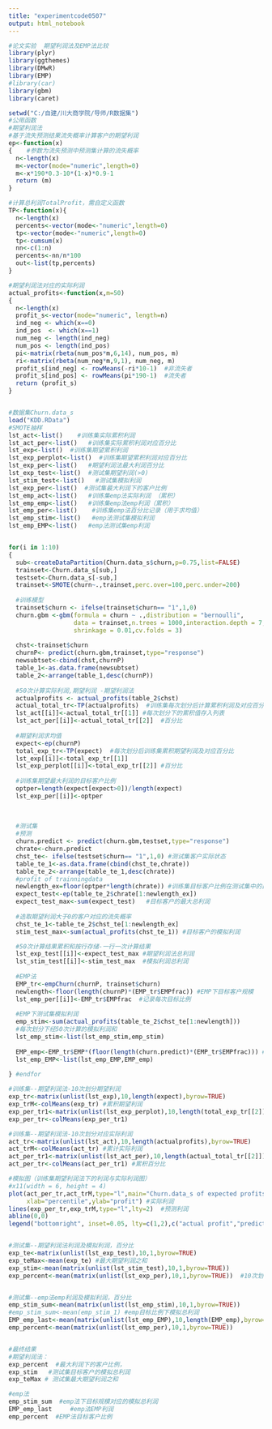 ---
title: "experimentcode0507"
output: html_notebook
---



```{r echo=TRUE,eval=FALSE}
#论文实验  期望利润法及EMP法比较
library(plyr)
library(ggthemes)
library(DMwR)
library(EMP)
#library(car)
library(gbm)
library(caret)

setwd("C:/自建/川大商学院/导师/R数据集")
#公用函数
#期望利润法
#基于流失预测结果流失概率计算客户的期望利润
ep<-function(x)
{    #参数为流失预测中预测集计算的流失概率
  n<-length(x)
  m<-vector(mode="numeric",length=0)     
  m<-x*190*0.3-10*(1-x)*0.9-1  
  return (m)
}

#计算总利润TotalProfit，需自定义函数
TP<-function(x){
  n<-length(x)
  percents<-vector(mode<-"numeric",length=0)
  tp<-vector(mode<-"numeric",length=0)
  tp<-cumsum(x)
  nn<-c(1:n)
  percents<-nn/n*100
  out<-list(tp,percents)
}

#期望利润法对应的实际利润
actual_profits<-function(x,m=50)
{    
  n<-length(x)
  profit_s<-vector(mode="numeric", length=n)
  ind_neg <- which(x==0)
  ind_pos  <- which(x==1)
  num_neg <- length(ind_neg)
  num_pos <- length(ind_pos)
  pi<-matrix(rbeta(num_pos*m,6,14), num_pos, m)
  ri<-matrix(rbeta(num_neg*m,9,1), num_neg, m)
  profit_s[ind_neg] <- rowMeans(-ri*10-1)  #非流失者
  profit_s[ind_pos] <- rowMeans(pi*190-1)  #流失者
  return (profit_s)
}


#数据集Churn.data_s
load("KDD.RData")
#SMOTE抽样
lst_act<-list()    #训练集实际累积利润
lst_act_per<-list()   #训练集实际累积利润对应百分比
lst_exp<-list()  #训练集期望累积利润
lst_exp_perplot<-list()  #训练集期望累积利润对应百分比
lst_exp_per<-list()   #期望利润法最大利润百分比
lst_exp_test<-list()  #测试集期望利润(>0)
lst_stim_test<-list()   #测试集模拟利润
lst_exp_per<-list()  #测试集最大利润下的客户比例
lst_emp_act<-list()   #训练集emp法实际利润 （累积）
lst_emp_emp<-list()   #训练集emp法emp利润（累积）
lst_emp_per<-list()    #训练集emp法百分比记录（用于求均值）
lst_emp_stim<-list()   #emp法测试集模拟利润
lst_emp_EMP<-list()   #emp法测试集emp利润


for(i in 1:10)
{
  sub<-createDataPartition(Churn.data_s$churn,p=0.75,list=FALSE)
  trainset<-Churn.data_s[sub,]
  testset<-Churn.data_s[-sub,]
  trainset<-SMOTE(churn~.,trainset,perc.over=100,perc.under=200)
  
  #训练模型
  trainset$churn <- ifelse(trainset$churn== "1",1,0)
  churn.gbm <-gbm(formula = churn ~ .,distribution = "bernoulli",
                  data = trainset,n.trees = 1000,interaction.depth = 7,
                  shrinkage = 0.01,cv.folds = 3)
  
  chst<-trainset$churn
  churnP<- predict(churn.gbm,trainset,type="response") 
  newsubtset<-cbind(chst,churnP)
  table_1<-as.data.frame(newsubtset)
  table_2<-arrange(table_1,desc(churnP))
  
  #50次计算实际利润,期望利润 -期望利润法
  actualprofits <- actual_profits(table_2$chst) 
  actual_total_tr<-TP(actualprofits)  #训练集每次划分后计算累积利润及对应百分比
  lst_act[[i]]<-actual_total_tr[[1]] #每次划分下的累积值存入列表
  lst_act_per[[i]]<-actual_total_tr[[2]]  #百分比  
  
  #期望利润求均值
  expect<-ep(churnP)
  total_exp_tr<-TP(expect)  #每次划分后训练集累积期望利润及对应百分比
  lst_exp[[i]]<-total_exp_tr[[1]]
  lst_exp_perplot[[i]]<-total_exp_tr[[2]] #百分比
  
  #训练集期望最大利润的目标客户比例
  optper=length(expect[expect>0])/length(expect)
  lst_exp_per[[i]]<-optper
  
  
  
  #测试集
  #预测
  churn.predict <- predict(churn.gbm,testset,type="response")
  chrate<-churn.predict 
  chst_te<- ifelse(testset$churn== "1",1,0) #测试集客户实际状态
  table_te_1<-as.data.frame(cbind(chst_te,chrate))
  table_te_2<-arrange(table_te_1,desc(chrate))
  #profit of trainningdata 
  newlength_ex=floor(optper*length(chrate)) #训练集目标客户比例在测试集中的目标客户数
  expect_test<-ep(table_te_2$chrate[1:newlength_ex])
  expect_test_max<-sum(expect_test)   #目标客户的最大总利润
  
  #选取期望利润大于0的客户对应的流失概率
  chst_te_1<-table_te_2$chst_te[1:newlength_ex]       
  stim_test_max<-sum(actual_profits(chst_te_1)) #目标客户的模拟利润

  #50次计算结果累积和按行存储-一行一次计算结果
  lst_exp_test[[i]]<-expect_test_max #期望利润法总利润
  lst_stim_test[[i]]<-stim_test_max  #模拟利润总利润
  
  #EMP法
  EMP_tr<-empChurn(churnP, trainset$churn)
  newlength<-floor(length(churnP)*(EMP_tr$EMPfrac)) #EMP下目标客户规模
  lst_emp_per[[i]]<-EMP_tr$EMPfrac  #记录每次目标比例
  
  #EMP下测试集模拟利润
  emp_stim<-sum(actual_profits(table_te_2$chst_te[1:newlength]))
  #每次划分下经50次计算的模拟利润和
  lst_emp_stim<-list(lst_emp_stim,emp_stim)
  
  EMP_emp<-EMP_tr$EMP*(floor(length(churn.predict)*(EMP_tr$EMPfrac))) #EMP法每次划分下EMP总利润
  lst_emp_EMP<-list(lst_emp_EMP,EMP_emp) 
  
} #endfor

#训练集--期望利润法-10次划分期望利润
exp_tr<-matrix(unlist(lst_exp),10,length(expect),byrow=TRUE)
exp_trM<-colMeans(exp_tr) #累积期望利润
exp_per_tr1<-matrix(unlist(lst_exp_perplot),10,length(total_exp_tr[[2]]),byrow=TRUE)
exp_per_tr<-colMeans(exp_per_tr1)

#训练集--期望利润法-10次划分对应实际利润
act_tr<-matrix(unlist(lst_act),10,length(actualprofits),byrow=TRUE)
act_trM<-colMeans(act_tr) #累计实际利润
act_per_tr1<-matrix(unlist(lst_act_per),10,length(actual_total_tr[[2]]),byrow=TRUE) #对应累积百分比
act_per_tr<-colMeans(act_per_tr1) #累积百分比

#模拟图（训练集期望利润法下的利润与实际利润图）
#x11(width = 6, height = 4)
plot(act_per_tr,act_trM,type="l",main="Churn.data_s of expected profits",
     xlab="percentile",ylab="profit") #实际利润
lines(exp_per_tr,exp_trM,type="l",lty=2)  #预测利润
abline(0,0)
legend("bottomright", inset=0.05, lty=c(1,2),c("actual profit","predict profit"))


#测试集--期望利润法利润及模拟利润，百分比
exp_te<-matrix(unlist(lst_exp_test),10,1,byrow=TRUE)
exp_teMax<-mean(exp_te) #最大期望利润之和
exp_stim<-mean(matrix(unlist(lst_stim_test),10,1,byrow=TRUE))
exp_percent<-mean(matrix(unlist(lst_exp_per),10,1,byrow=TRUE))  #10次划分后期望利润法最大利润下的平均客户比例


#测试集--emp法emp利润及模拟利润，百分比
emp_stim_sum<-mean(matrix(unlist(lst_emp_stim),10,1,byrow=TRUE))
#emp_stim_sum<-mean(emp_stim_1) #emp目标比例下模拟总利润
EMP_emp_last<-mean(matrix(unlist(lst_emp_EMP),10,length(EMP_emp),byrow=TRUE))  #emp法10次划分的平均EMP利润
emp_percent<-mean(matrix(unlist(lst_emp_per),10,1,byrow=TRUE))  


#最终结果
#期望利润法：
exp_percent  #最大利润下的客户比例，
exp_stim   #测试集目标客户的模拟总利润
exp_teMax # 测试集最大期望利润之和

#emp法
emp_stim_sum  #emp法下目标规模对应的模拟总利润
EMP_emp_last     #emp法EMP利润
emp_percent  #EMP法目标客户比例





```
